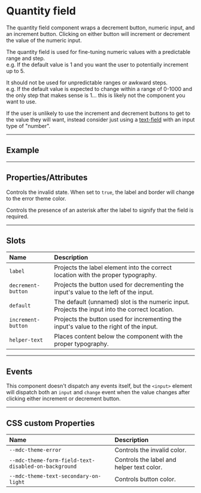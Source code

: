 
<PageSection>

# Quantity field

The quantity field component wraps a decrement button, numeric input, and an increment button. Clicking on either button will increment or decrement the value of the numeric input.

The quantity field is used for fine-tuning numeric values with a predictable range and step.  
e.g. If the default value is 1 and you want the user to potentially increment up to 5.

It should not be used for unpredictable ranges or awkward steps.  
e.g. If the default value is expected to change within a range of 0-1000 and the only step that makes sense is 1... this is likely not the component you want to use.

If the user is unlikely to use the increment and decrement buttons to get to the value they will want, instead consider just using a [text-field](?path=/story/components-text-field--default) with an input type of "number".

</PageSection>

---

<PageSection>

## Example

<LiveDemo layout="column" codeHtml={QuantityFieldDefaultHtml()}>
  <QuantityFieldDemo/>
</LiveDemo>

</PageSection>

---

<PageSection>

## Properties/Attributes

<PropertyDef name="invalid" type="boolean" defaultValue="false">

Controls the invalid state. When set to `true`, the label and border will change to the error theme color.
  
</PropertyDef>

<PropertyDef name="required" type="boolean" defaultValue="false">

  Controls the presence of an asterisk after the label to signify that the field is required.

</PropertyDef>

</PageSection>

---

<PageSection>

## Slots

| Name                           | Description
| :------------------------------| :----------------
| `label`                        | Projects the label element into the correct location with the proper typography.
| `decrement-button`             | Projects the button used for decrementing the input's value to the left of the input.
| `default`                      | The default (unnamed) slot is the numeric input. Projects the input into the correct location.
| `increment-button`             | Projects the button used for incrementing the input's value to the right of the input.
| `helper-text`                  | Places content below the component with the proper typography.

</PageSection>

---

<PageSection>

## Events

This component doesn't dispatch any events itself, but the `<input>` element will dispatch both an `input` and `change` event when the value changes
after clicking either increment or decrement button.

</PageSection>

---

<PageSection>

## CSS custom Properties

| Name                                                       | Description
| :----------------------------------------------------------| :---------------
| `--mdc-theme-error`                                        | Controls the invalid color.
| `--mdc-theme-form-field-text-disabled-on-background`       | Controls the label and helper text color.
| `--mdc-theme-text-secondary-on-light`                      | Controls button color.

</PageSection>
